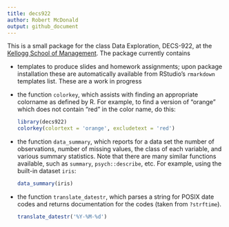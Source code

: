 ```yaml
---
title: decs922
author: Robert McDonald
output: github_document
---
```


This is a small package for the class Data Exploration, DECS-922, at
the [Kellogg School of
Management](https://www.kellogg.northwestern.edu/). The package
currently contains 

* templates to produce slides and homework assignments; upon package
  installation these are automatically available from RStudio's
  `rmarkdown` templates list. These are a work in progress
* the function `colorkey`, which assists with finding an appropriate
  colorname as defined by R. For example, to find a version of
  "orange" which does not contain "red" in the color name, do this:

    ```r
    library(decs922)
    colorkey(colortext = 'orange', excludetext = 'red')
    ```

* the function `data_summary`, which reports for a data set the number
  of observations, number of missing values, the class of each
  variable, and various summary statistics. Note that there are many
  similar functions available, such as `summary`, `psych::describe`,
  etc. For example, using the built-in dataset `iris`:
  
  ```r
  data_summary(iris)
  ```
* the function `translate_datestr`, which parses a string for POSIX
  date codes and returns documentation for the codes (taken from `?strftime`).
  
  ```r
  translate_datestr('%Y-%M-%d')
  ```



